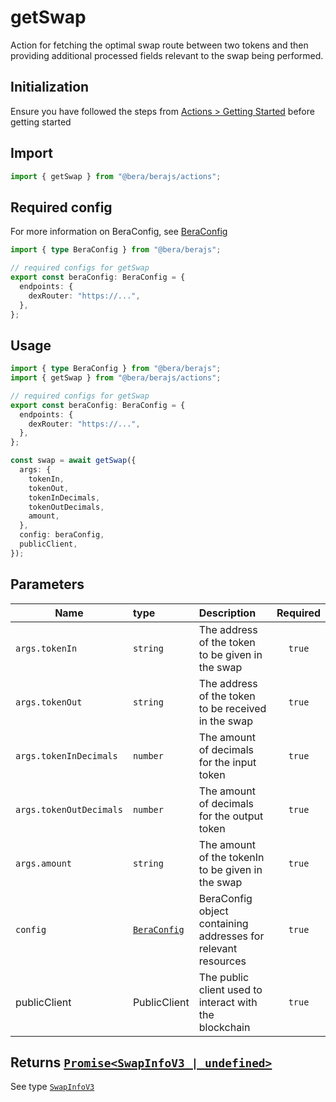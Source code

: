 # getSwap

Action for fetching the optimal swap route between two tokens and then providing additional processed fields relevant to the swap being performed.

## Initialization

Ensure you have followed the steps from [Actions > Getting Started](/actions/getting-started) before getting started

## Import

```ts
import { getSwap } from "@bera/berajs/actions";
```

## Required config

For more information on BeraConfig, see [BeraConfig](/bera-config/)

```ts twoslash
import { type BeraConfig } from "@bera/berajs";

// required configs for getSwap
export const beraConfig: BeraConfig = {
  endpoints: {
    dexRouter: "https://...",
  }, 
};
```

## Usage

```ts
import { type BeraConfig } from "@bera/berajs";
import { getSwap } from "@bera/berajs/actions";

// required configs for getSwap
export const beraConfig: BeraConfig = {
  endpoints: {
    dexRouter: "https://...",
  }, 
};

const swap = await getSwap({
  args: {
    tokenIn,
    tokenOut,
    tokenInDecimals,
    tokenOutDecimals,
    amount,
  },
  config: beraConfig,
  publicClient,
});
```

## Parameters

| Name                    | type                              | Description                                                   | Required |
| ----------------------- | :-------------------------------- | :------------------------------------------------------------ | :------: |
| `args.tokenIn`          | `string`                          | The address of the token to be given in the swap              |  `true`  |
| `args.tokenOut`         | `string`                          | The address of the token to be received in the swap           |  `true`  |
| `args.tokenInDecimals`  | `number`                          | The amount of decimals for the input token                    |  `true`  |
| `args.tokenOutDecimals` | `number`                          | The amount of decimals for the output token                   |  `true`  |
| `args.amount`           | `string`                          | The amount of the tokenIn to be given in the swap             |  `true`  |
| `config`                | [`BeraConfig`](/types/BeraConfig) | BeraConfig object containing addresses for relevant resources |  `true`  |
| publicClient            | PublicClient                      | The public client used to interact with the blockchain        |  `true`  |


## Returns [`Promise<SwapInfoV3 | undefined>`](/types/SwapInfoV3/)

See type [`SwapInfoV3`](/types/SwapInfoV3/)
